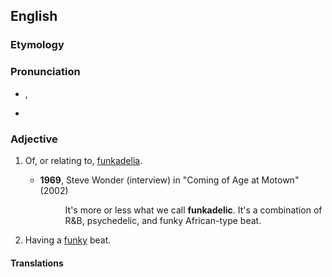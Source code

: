 ==English==

===Etymology===
{{suffix|en|funk|adelic}}

===Pronunciation===
* {{enPR|fŭngk'ə-dĕlʹĭk}}, {{IPA|/ˌfʌŋkəˈdɛlɪk/|lang=en}}
* {{audio|En-au-funkadelic.ogg|Audio (AU)|lang=en}}

===Adjective===
{{head|en|adjective}}

# {{lb|en|music}} Of, or relating to, [[funkadelia]].
#* '''1969''', Steve Wonder (interview) in "Coming of Age at Motown" (2002)
#*: It's more or less what we call '''funkadelic'''. It's a combination of R&B, psychedelic, and funky African-type beat.
# {{lb|en|music|slang}} Having a [[funky]] beat.

====Translations====
{{trans-top|relating to funkadelia}}
{{trans-mid}}
{{trans-bottom}}

{{trans-top|(slang) having a funky beat}}
{{trans-mid}}
{{trans-bottom}}